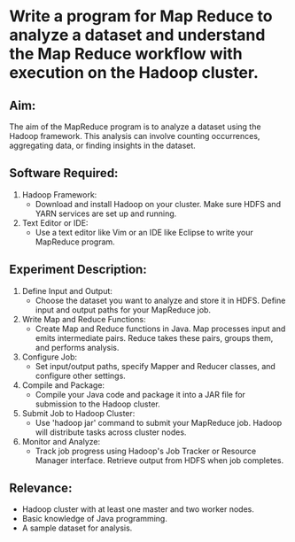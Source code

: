 # Write a program for Map Reduce to analyze a dataset and understand the Map Reduce workflow with execution on the Hadoop cluster.

## Aim:
The aim of the MapReduce program is to analyze a dataset using the Hadoop framework. This analysis can involve counting occurrences, aggregating data, or finding insights in the dataset.

## Software Required:
1. Hadoop Framework:
   - Download and install Hadoop on your cluster. Make sure HDFS and YARN services are set up and running.
2. Text Editor or IDE:
   - Use a text editor like Vim or an IDE like Eclipse to write your MapReduce program.

## Experiment Description:
1. Define Input and Output:
   - Choose the dataset you want to analyze and store it in HDFS. Define input and output paths for your MapReduce job.
2. Write Map and Reduce Functions:
   - Create Map and Reduce functions in Java. Map processes input and emits intermediate pairs. Reduce takes these pairs, groups them, and performs analysis.
3. Configure Job:
   - Set input/output paths, specify Mapper and Reducer classes, and configure other settings.
4. Compile and Package:
   - Compile your Java code and package it into a JAR file for submission to the Hadoop cluster.
5. Submit Job to Hadoop Cluster:
   - Use 'hadoop jar' command to submit your MapReduce job. Hadoop will distribute tasks across cluster nodes.
6. Monitor and Analyze:
   - Track job progress using Hadoop's Job Tracker or Resource Manager interface. Retrieve output from HDFS when job completes.

## Relevance:
- Hadoop cluster with at least one master and two worker nodes.
- Basic knowledge of Java programming.
- A sample dataset for analysis.